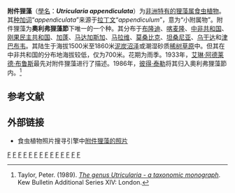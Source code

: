 {{noteTA
|G1=Carnivorous Plant
}}
{{Speciesbox 
| genus = Utricularia
| species = appendiculata
| authority = [[艾琳·阿德莱德·布鲁斯|E.A.Bruce]]
| synonyms = *''Utricularia tortilis''<br /><small>[[约瑟夫·奥古斯特·埃米尔·怀尔德曼|De Wild.]]</small>
}}

'''附件狸藻'''（[[學名|學名]]：'''''Utricularia appendiculata'''''）为[[非洲|非洲]][[特有种|特有的]][[狸藻属|狸藻属]][[食虫植物|食虫植物]]。其[[种加词|种加词]]“''appendiculata''”来源于[[拉丁文|拉丁文]]“''appendiculum''”，意为“小附属物”。附件狸藻为'''奧利弗狸藻節'''{{small|（'''''Utricularia'' sect. ''Oliveria'''''）}}下唯一的一个种。其分布于[[布隆迪|布隆迪]]、[[喀麦隆|喀麦隆]]、[[中非共和国|中非共和国]]、[[刚果民主共和国|刚果民主共和国]]、[[加蓬|加蓬]]、[[马达加斯加|马达加斯加]]、[[马拉维|马拉维]]、[[莫桑比克|莫桑比克]]、[[坦桑尼亚|坦桑尼亚]]、[[乌干达|乌干达]]和[[津巴布韦|津巴布韦]]。其陆生于海拔1500米至1860米[[泥炭|泥炭]][[沼泽|沼泽]]或潮湿砂质[[稀树草原|稀树草原]]中。但其在中非共和国的分布地海拔较低，仅为700米。花期为雨季。1933年，[[艾琳·阿德莱德·布鲁斯|艾琳·阿德莱德·布鲁斯]]{{small|（Eileen Adelaide Bruce）}}最先对附件狸藻进行了描述。1986年，[[彼得·泰勒_(植物學家)|彼得·泰勒]]将其归入奧利弗狸藻節内。<ref name="Taylor 1989">Taylor, Peter. (1989). ''[[狸藻属——分类学专著|The genus Utricularia - a taxonomic monograph]]''. Kew Bulletin Additional Series XIV: London.</ref>

== 参考文献 ==
{{reflist}}

== 外部链接 ==
{{refbegin|2}}
* 食虫植物照片搜寻引擎中[http://www.cpphotofinder.com/utricularia-appendiculata-212.html 附件狸藻的照片] {{Wayback|url=http://www.cpphotofinder.com/utricularia-appendiculata-212.html |date=20210228191925 }}
{{commons-inline|Utricularia appendiculata|附件狸藻}}
{{wikispecies-inline|Utricularia appendiculata|附件狸藻}}
{{refend}}

{{Utricularia}}
{{Taxonbar|from=Q7903001}}

[[Category:非洲食虫植物|F]]
[[Category:布隆迪植物|F]]
[[Category:喀麦隆植物|F]]
[[Category:中非共和國植物|F]]
[[Category:刚果民主共和国植物|F]]
[[Category:加蓬植物|F]]
[[Category:马达加斯加植物|F]]
[[Category:马拉维植物|F]]
[[Category:莫桑比克植物|F]]
[[Category:坦桑尼亚植物|F]]
[[Category:乌干达植物|F]]
[[Category:津巴布韦植物|F]]
[[Category:狸藻屬|F]]
[[Category:奥利弗狸藻组|F]]


{{狸藻属小作品}}